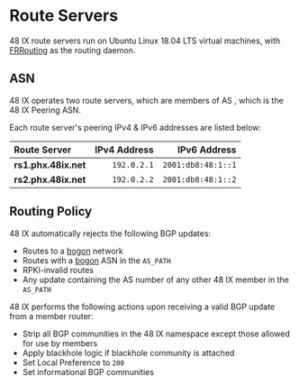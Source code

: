 
# Route Servers

48 IX route servers run on Ubuntu Linux 18.04 LTS virtual machines, with [FRRouting](https://frrouting.org/) as the routing daemon.

<Admonition
  type="warning"
  title="Forwarding"
  message="Don't try to point traffic towards the 48 IX route servers — IPv4 & IPv6 forwarding are disabled."
/>

## ASN

48 IX operates two route servers, which are members of AS <ASN />, which is the 48 IX Peering ASN.

Each route server's peering IPv4 & IPv6 addresses are listed below:

| Route Server         | IPv4 Address |       IPv6 Address |
| :------------------- | -----------: | -----------------: |
| **rs1.phx.48ix.net** |  `192.0.2.1` | `2001:db8:48:1::1` |
| **rs2.phx.48ix.net** |  `192.0.2.2` | `2001:db8:48:1::2` |

## Routing Policy

48 IX automatically rejects the following BGP updates:

- Routes to a [bogon](bogons.mdx) network
- Routes with a [bogon](bogons.mdx) ASN in the `AS_PATH`
- RPKI-invalid routes
- Any update containing the AS number of any other 48 IX member in the `AS_PATH`

48 IX performs the following actions upon receiving a valid BGP update from a member router:

- Strip all BGP communities in the 48 IX namespace except those allowed for use by members
- Apply blackhole logic if blackhole community is attached
- Set Local Preference to `200`
- Set informational BGP communities
